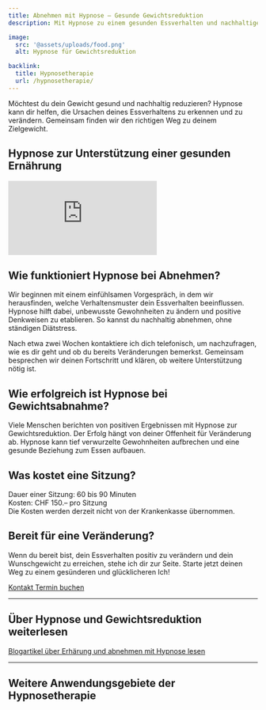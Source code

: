 ```yaml
---
title: Abnehmen mit Hypnose – Gesunde Gewichtsreduktion
description: Mit Hypnose zu einem gesunden Essverhalten und nachhaltiger Gewichtsreduktion. Hypnose hilft, tiefliegende Muster zu verändern und deine Ziele zu erreichen.

image:
  src: '@assets/uploads/food.png'
  alt: Hypnose für Gewichtsreduktion

backlink:
  title: Hypnosetherapie
  url: /hypnosetherapie/
---
```



<div class="relative">

<p>Möchtest du dein Gewicht gesund und nachhaltig reduzieren? Hypnose kann dir helfen, die Ursachen deines Essverhaltens zu erkennen und zu verändern. Gemeinsam finden wir den richtigen Weg zu deinem Zielgewicht.</p>

## Hypnose zur Unterstützung einer gesunden Ernährung
<script type="application/ld+json">
  {`
    {
      "@context": "https://schema.org",
      "@type": "VideoObject",
      "name": "Hypnose zur Unterstützung einer gesunden Ernährung",
      "description": "In diesem Video sprechen wir über das Thema Ernährung und wie sich möglicherweise ungesunde Muster in dein Leben eingeschlichen haben. Wir erklären, wie Hypnose dir helfen kann, diese Muster zu durchbrechen, Motivation zu finden und dein Durchhaltevermögen zu stärken. ",
      "uploadDate": "2025-01-02T08:00:00+08:00",
      "embedUrl": "https://www.youtube.com/embed/sLTsqWmrBPQ?rel=0&controls=1&modestbranding=1&showinfo=0&color=white&vq=hd1080",
      "thumbnailUrl": "https://img.youtube.com/vi/sLTsqWmrBPQ/maxresdefault.jpg",
      "duration": "PT1M28S"
    }
  `}
</script> 
<iframe
  class="w-full aspect-video"
  src="https://www.youtube.com/embed/sLTsqWmrBPQ?controls=1&modestbranding=1&showinfo=0&color=white"
  title="Hypnose zur Unterstützung einer gesunden Ernährung"
  frameborder="0"
  allow="accelerometer; autoplay; clipboard-write; encrypted-media; gyroscope; picture-in-picture; web-share"
  referrerpolicy="strict-origin-when-cross-origin"
  allowfullscreen
></iframe>

## Wie funktioniert Hypnose bei Abnehmen?

Wir beginnen mit einem einfühlsamen Vorgespräch, in dem wir herausfinden, welche Verhaltensmuster dein Essverhalten beeinflussen. Hypnose hilft dabei, unbewusste Gewohnheiten zu ändern und positive Denkweisen zu etablieren. So kannst du nachhaltig abnehmen, ohne ständigen Diätstress.

Nach etwa zwei Wochen kontaktiere ich dich telefonisch, um nachzufragen, wie es dir geht und ob du bereits Veränderungen bemerkst. Gemeinsam besprechen wir deinen Fortschritt und klären, ob weitere Unterstützung nötig ist.

## Wie erfolgreich ist Hypnose bei Gewichtsabnahme?

Viele Menschen berichten von positiven Ergebnissen mit Hypnose zur Gewichtsreduktion. Der Erfolg hängt von deiner Offenheit für Veränderung ab. Hypnose kann tief verwurzelte Gewohnheiten aufbrechen und eine gesunde Beziehung zum Essen aufbauen.

## Was kostet eine Sitzung?

Dauer einer Sitzung: 60 bis 90 Minuten  
Kosten: CHF 150.– pro Sitzung  
Die Kosten werden derzeit nicht von der Krankenkasse übernommen.

## Bereit für eine Veränderung?

Wenn du bereit bist, dein Essverhalten positiv zu verändern und dein Wunschgewicht zu erreichen, stehe ich dir zur Seite. Starte jetzt deinen Weg zu einem gesünderen und glücklicheren Ich!

</div>

<div class="flex flex-wrap gap-4">
  <a data-umami-event="Home – Button Kontakt" href="/kontakt/" class="inline-flex items-center justify-center px-6 py-3 text-base leading-tight font-bold text-red-600 bg-transparent border border-red-600 rounded-full transition hover:bg-red-500 hover:text-red-50 no-underline" onclick="document.app.emitEvent('mouseDown', 'trigger-to-5');"> 
    <span class="">Kontakt</span>
  </a>
  <a
    data-umami-event="Open Calendly"
    href="/termin/"
    class="inline-flex no-prose items-center justify-center px-6 py-3 text-base leading-tight font-bold text-white bg-red-600 border border-red-600 rounded-full transition hover:bg-red-500 hover:text-red-50 no-underline"
  >
    <span>Termin buchen</span>
  </a>
</div>

<hr class="border-gray-400" />
<h2 class="text-balance">Über Hypnose und Gewichtsreduktion weiterlesen</h2>
<a href="/tags/ernaehrung/" class="inline-flex items-center justify-center px-6 py-3 text-base leading-tight font-bold text-red-600 bg-transparent border border-red-600 rounded-full transition hover:bg-red-500 hover:text-red-50 no-underline" onclick="document.app.emitEvent('mouseDown', 'trigger-to-5');"> 
    <span class="">Blogartikel über Erhärung und abnehmen mit Hypnose lesen</span>
</a>

<hr class="border-gray-400" />
<h2 class="text-balance">Weitere Anwendungsgebiete der Hypnosetherapie</h2>
<SubPagesTopics id="hypnotherapy" exclude="/hypnosetherapie/abnehmen/" columns={3} />
